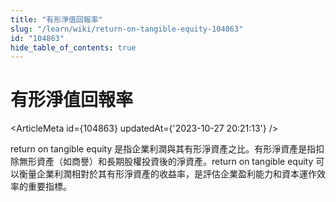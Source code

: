 ```yaml
---
title: "有形淨值回報率"
slug: "/learn/wiki/return-on-tangible-equity-104863"
id: "104863"
hide_table_of_contents: true
---
```



# 有形淨值回報率

<ArticleMeta id={104863} updatedAt={'2023-10-27 20:21:13'} />
<div className='border-solid border-b border-t-0 my-4 border-[var(--ifm-color-gray-300)]' />

return on tangible equity 是指企業利潤與其有形淨資產之比。有形淨資產是指扣除無形資產（如商譽）和長期股權投資後的淨資產。return on tangible equity 可以衡量企業利潤相對於其有形淨資產的收益率，是評估企業盈利能力和資本運作效率的重要指標。
